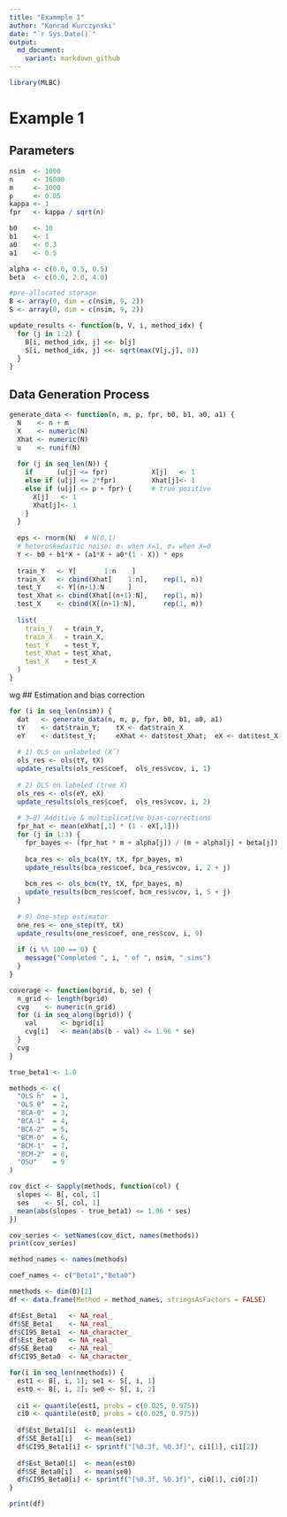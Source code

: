 ```yaml
---
title: "Exammple 1"
author: "Konrad Kurczynski"
date: "`r Sys.Date()`"
output: 
  md_document:
    variant: markdown_github
---
```


```r
library(MLBC)
```

# Example 1

## Parameters 

```r
nsim  <- 1000
n     <- 16000
m     <- 1000
p     <- 0.05
kappa <- 1
fpr   <- kappa / sqrt(n)

b0    <- 10
b1    <- 1
a0    <- 0.3   
a1    <- 0.5   

alpha <- c(0.0, 0.5, 0.5)
beta  <- c(0.0, 2.0, 4.0)

#pre-allocated storage
B <- array(0, dim = c(nsim, 9, 2))
S <- array(0, dim = c(nsim, 9, 2))

update_results <- function(b, V, i, method_idx) {
  for (j in 1:2) {
    B[i, method_idx, j] <<- b[j]
    S[i, method_idx, j] <<- sqrt(max(V[j,j], 0))
  }
}
```

## Data Generation Process

```r
generate_data <- function(n, m, p, fpr, b0, b1, a0, a1) {
  N    <- n + m
  X    <- numeric(N)
  Xhat <- numeric(N)
  u    <- runif(N)
  
  for (j in seq_len(N)) {
    if      (u[j] <= fpr)           X[j]   <- 1
    else if (u[j] <= 2*fpr)         Xhat[j]<- 1
    else if (u[j] <= p + fpr) {     # true positive
      X[j]   <- 1
      Xhat[j]<- 1
    }
  }
  
  eps <- rnorm(N)  # N(0,1)
  # heteroskedastic noise: σ₁ when X=1, σ₀ when X=0
  Y <- b0 + b1*X + (a1*X + a0*(1 - X)) * eps
  
  train_Y   <- Y[       1:n    ]
  train_X   <- cbind(Xhat[    1:n],    rep(1, n))
  test_Y    <- Y[(n+1):N      ]
  test_Xhat <- cbind(Xhat[(n+1):N],    rep(1, m))
  test_X    <- cbind(X[(n+1):N],       rep(1, m))
  
  list(
    train_Y   = train_Y,
    train_X   = train_X,
    test_Y    = test_Y,
    test_Xhat = test_Xhat,
    test_X    = test_X
  )
}
```
wg
## Estimation and bias correction

```r
for (i in seq_len(nsim)) {
  dat   <- generate_data(n, m, p, fpr, b0, b1, a0, a1)
  tY    <- dat$train_Y;    tX <- dat$train_X
  eY    <- dat$test_Y;     eXhat <- dat$test_Xhat;  eX <- dat$test_X
  
  # 1) OLS on unlabeled (X̂)
  ols_res <- ols(tY, tX)
  update_results(ols_res$coef,  ols_res$vcov, i, 1)
  
  # 2) OLS on labeled (true X)
  ols_res <- ols(eY, eX)
  update_results(ols_res$coef,  ols_res$vcov, i, 2)
  
  # 3–8) Additive & multiplicative bias‑corrections
  fpr_hat <- mean(eXhat[,1] * (1 - eX[,1]))
  for (j in 1:3) {
    fpr_bayes <- (fpr_hat * m + alpha[j]) / (m + alpha[j] + beta[j])
    
    bca_res <- ols_bca(tY, tX, fpr_bayes, m)
    update_results(bca_res$coef, bca_res$vcov, i, 2 + j)
    
    bcm_res <- ols_bcm(tY, tX, fpr_bayes, m)
    update_results(bcm_res$coef, bcm_res$vcov, i, 5 + j)
  }
  
  # 9) One‑step estimator
  one_res <- one_step(tY, tX)
  update_results(one_res$coef, one_res$cov, i, 9)
  
  if (i %% 100 == 0) {
    message("Completed ", i, " of ", nsim, " sims")
  }
}
```

```r
coverage <- function(bgrid, b, se) {
  n_grid <- length(bgrid)
  cvg    <- numeric(n_grid)
  for (i in seq_along(bgrid)) {
    val      <- bgrid[i]
    cvg[i]   <- mean(abs(b - val) <= 1.96 * se)
  }
  cvg
}

true_beta1 <- 1.0

methods <- c(
  "OLS ĥ"  = 1,
  "OLS θ̂"  = 2,
  "BCA-0"  = 3,
  "BCA-1"  = 4,
  "BCA-2"  = 5,
  "BCM-0"  = 6,
  "BCM-1"  = 7,
  "BCM-2"  = 8,
  "OSU"    = 9
)

cov_dict <- sapply(methods, function(col) {
  slopes <- B[, col, 1]   
  ses    <- S[, col, 1]
  mean(abs(slopes - true_beta1) <= 1.96 * ses)
})

cov_series <- setNames(cov_dict, names(methods))
print(cov_series)

```

```r
method_names <- names(methods)

coef_names <- c("Beta1","Beta0")

nmethods <- dim(B)[2]
df <- data.frame(Method = method_names, stringsAsFactors = FALSE)

df$Est_Beta1   <- NA_real_
df$SE_Beta1    <- NA_real_
df$CI95_Beta1  <- NA_character_
df$Est_Beta0   <- NA_real_
df$SE_Beta0    <- NA_real_
df$CI95_Beta0  <- NA_character_

for(i in seq_len(nmethods)) {
  est1 <- B[, i, 1]; se1 <- S[, i, 1]
  est0 <- B[, i, 2]; se0 <- S[, i, 2]
  
  ci1 <- quantile(est1, probs = c(0.025, 0.975))
  ci0 <- quantile(est0, probs = c(0.025, 0.975))
  
  df$Est_Beta1[i]  <- mean(est1)
  df$SE_Beta1[i]   <- mean(se1)
  df$CI95_Beta1[i] <- sprintf("[%0.3f, %0.3f]", ci1[1], ci1[2])
  
  df$Est_Beta0[i]  <- mean(est0)
  df$SE_Beta0[i]   <- mean(se0)
  df$CI95_Beta0[i] <- sprintf("[%0.3f, %0.3f]", ci0[1], ci0[2])
}

print(df)
```




